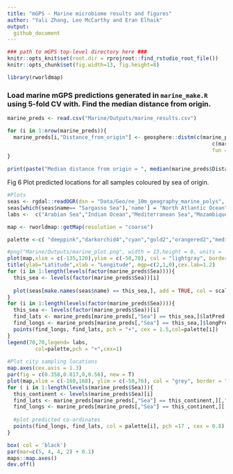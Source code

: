 ---
title: "mGPS - Marine microbiome results and figures"
author: "Yali Zhang, Leo McCarthy and Eran Elhaik"
output: 
  github_document
---

```{r setup, echo = F}
### path to mGPS top-level directory here ###
knitr::opts_knit$set(root.dir = rprojroot::find_rstudio_root_file())
knitr::opts_chunk$set(fig.width=13, fig.height=8) 
```


```{r, message = F}
library(rworldmap)
```

### Load marine mGPS predictions generated in `marine_make.R` using 5-fold CV with. Find the median distance from origin. 
```{r}
marine_preds <- read.csv("Marine/Outputs/marine_results.csv")

for (i in 1:nrow(marine_preds)){
  marine_preds[i,"Distance_from_origin"] <- geosphere::distm(c(marine_preds[i,"longPred"],marine_preds[i,"latPred"]), 
                                                                  c(marine_preds[i,"longitude"],marine_preds[i,"latitude"]), 
                                                                  fun = geosphere::distHaversine)/1000
}

print(paste("Median distance from origin = ", median(marine_preds$Distance_from_origin)))
```

Fig 6 Plot predicted locations for all samples coloured by sea of origin.
```{r, message = F}
#Plots
seas <- rgdal::readOGR(dsn = "Data/Geo/ne_10m_geography_marine_polys", layer = "ne_10m_geography_marine_polys", verbose = F)
seas[which(seas$name== "Sargasso Sea"),'name'] = "North Atlantic Ocean"
labs <-  c("Arabian Sea","Indian Ocean","Mediterranean Sea","Mozambique Channel","North Atlantic Ocean","North Pacific Ocean","Red Sea","South Atlantic Ocean","South Pacific Ocean")

map <- rworldmap::getMap(resolution = "coarse")

palette <-c( "deeppink","darkorchid4","cyan","gold2","orangered2","mediumspringgreen","darkgreen","blue","black")

#png("Marine/Outputs/marine_plot.png", width = 13,height = 8, units = 'in', res = 300)
plot(map,xlim = c(-135,120),ylim = c(-50,70), col = "lightgray", border = "darkgrey", xlab = "", ylab = "")
title(ylab="Latitude",xlab = "Longitude", mgp=c(2,1,0),cex.lab=1.2)
for (i in 1:length(levels(factor(marine_preds$Sea)))){
  this_sea <- levels(factor(marine_preds$Sea))[i]
  
  plot(seas[make.names(seas$name) == this_sea,], add = TRUE, col = scales::alpha(palette[i], 0.5),xlim = c(-160,120), border = NA)
}
for (i in 1:length(levels(factor(marine_preds$Sea)))){
  this_sea <- levels(factor(marine_preds$Sea))[i]
  find_lats <- marine_preds[marine_preds[,"Sea"] == this_sea,]$latPred
  find_longs <- marine_preds[marine_preds[,"Sea"] == this_sea,]$longPred
  points(find_longs, find_lats, pch = "+", cex = 1.5,col=palette[i])
}
legend(70,70,legend= labs,
         col=palette,pch = "+",cex=1)   
  
#Plot city sampling locations
map.axes(cex.axis = 1.3)
par(fig = c(0.358,0.817,0,0.56), new = T) 
plot(map,xlim = c(-160,168), ylim = c(-50,76), col = "grey", border = "darkgrey", bg ="lightskyblue1")
for ( i in 1:length(levels(marine_preds$Sea))){
  this_continent <- levels(marine_preds$Sea)[i]
  find_lats <- marine_preds[marine_preds[,"Sea"] == this_continent,][,"latitude"]
  find_longs <- marine_preds[marine_preds[,"Sea"] == this_continent,][,"longitude"]
  
  #plot predicted co-ordinates
  points(find_longs, find_lats, col = palette[i], pch =17 , cex = 0.8)
}

box( col = 'black')
par(mar=c(5, 4, 4, 2) + 0.1)
maps::map.axes()
dev.off()
```

